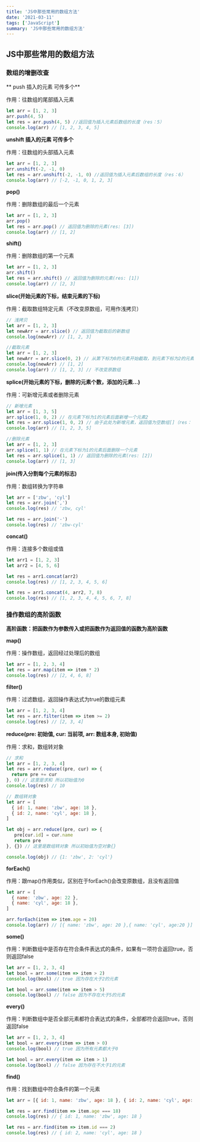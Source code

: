```yaml
---
title: 'JS中那些常用的数组方法'
date: '2021-03-11'
tags: ['JavaScript']
summary: 'JS中那些常用的数组方法'
---
```


## JS中那些常用的数组方法

### 数组的增删改查

** push 插入的元素 可传多个**

作用：往数组的尾部插入元素

```js
let arr = [1, 2, 3]
arr.push(4, 5)
let res = arr.push(4, 5) //返回值为插入元素后数组的长度（res：5）
console.log(arr) // [1, 2, 3, 4, 5]
```

**unshift 插入的元素 可传多个**

作用：往数组的头部插入元素

```js
let arr = [1, 2, 3]
arr.unshift(-2, -1, 0)
let res = arr.unshift(-2, -1, 0) //返回值为插入元素后数组的长度（res：6）
console.log(arr) // [-2, -1, 0, 1, 2, 3]
```

**pop()**

作用：删除数组的最后一个元素

```js
let arr = [1, 2, 3]
arr.pop()
let res = arr.pop() // 返回值为删除的元素(res: [3])
console.log(arr) // [1, 2]
```

**shift()**

作用：删除数组的第一个元素

```js
let arr = [1, 2, 3]
arr.shift()
let res = arr.shift() // 返回值为删除的元素(res: [1])
console.log(arr) // [2, 3]
```

**slice(开始元素的下标，结束元素的下标)**

作用：截取数组特定元素（不改变原数组，可用作浅拷贝）

```js
// 浅拷贝
let arr = [1, 2, 3]
let newArr = arr.slice() // 返回值为截取后的新数组
console.log(newArr) // [1, 2, 3]

//截取元素
let arr = [1, 2, 3]
let newArr = arr.slice(0, 2) // 从第下标为0的元素开始截取，到元素下标为2的元素（注：但不包括元素下标为2的元素）
console.log(newArr) // [1, 2]
console.log(arr) // [1, 2, 3] // 不改变原数组
```

**splice(开始元素的下标，删除的元素个数，添加的元素...)**

作用：可新增元素或者删除元素

```js
// 新增元素
let arr = [1, 3, 5]
arr.splice(1, 0, 2) // 在元素下标为1的元素后面新增一个元素2
let res = arr.splice(1, 0, 2) // 由于此处为新增元素，返回值为空数组[]（res： []）
console.log(arr) // [1, 2, 3, 5]

//删除元素
let arr = [1, 2, 3]
arr.splice(1, 1) // 在元素下标为1的元素后面删除一个元素
let res = arr.splice(1, 1) // 返回值为删除的元素(res: [2])
console.log(arr) // [1, 3]
```

**join(传入分割每个元素的标志)**

作用：数组转换为字符串

```js
let arr = ['zbw', 'cyl']
let res = arr.join(',')
console.log(res) // 'zbw, cyl'

let res = arr.join('-')
console.log(res) // 'zbw-cyl'
```

**concat()**

作用：连接多个数组或值

```js
let arr1 = [1, 2, 3]
let arr2 = [4, 5, 6]

let res = arr1.concat(arr2)
console.log(res) // [1, 2, 3, 4, 5, 6]

let res = arr1.concat(4, arr2, 7, 8)
console.log(res) // [1, 2, 3, 4, 4, 5, 6, 7, 8]
```

### 操作数组的高阶函数

**高阶函数：把函数作为参数传入或把函数作为返回值的函数为高阶函数**

**map()**

作用：操作数组，返回经过处理后的数组

```js
let arr = [1, 2, 3, 4]
let res = arr.map(item => item * 2)
console.log(res) // [2, 4, 6, 8]
```

**filter()**

作用：过滤数组，返回操作表达式为true的数组元素

```js
let arr = [1, 2, 3, 4]
let res = arr.filter(item => item >= 2)
console.log(res) // [2, 3, 4]
```

**reduce(pre: 初始值, cur: 当前项, arr: 数组本身, 初始值)**

作用：求和，数组转对象

```js
// 求和
let arr = [1, 2, 3, 4]
let res = arr.reduce((pre, cur) => {
  return pre += cur
}, 0) // 这里是求和 所以初始值为0
console.log(res) // 10

// 数组转对象
let arr = [
  { id: 1, name: 'zbw', age: 18 },
  { id: 2, name: 'cyl', age: 18 },
]

let obj = arr.reduce((pre, cur) => {
   pre[cur.id] = cur.name
   return pre
}, {}) // 这里是数组转对象 所以初始值为空对象{}

console.log(obj) // {1: 'zbw', 2: 'cyl'}
```

**forEach()**

作用：跟map()作用类似，区别在于forEach()会改变原数组，且没有返回值

```js
let arr = [
  { name: 'zbw', age: 22 },
  { name: 'cyl', age: 18 },
]

arr.forEach(item => item.age = 20)
console.log(arr) // [{ name: 'zbw', age: 20 },{ name: 'cyl', age:20 }]
```

**some()**

作用：判断数组中是否存在符合条件表达式的条件，如果有一项符合返回true，否则返回false

```js
let arr = [1, 2, 3, 4]
let bool = arr.some(item => item > 2)
console.log(bool) // true 因为存在大于2的元素

let bool = arr.some(item => item > 5)
console.log(bool) // false 因为不存在大于5的元素
```

**every()**

作用：判断数组中是否全部元素都符合表达式的条件，全部都符合返回true，否则返回false

```js
let arr = [1, 2, 3, 4]
let bool = arr.every(item => item > 0)
console.log(bool) // true 因为所有元素都大于0

let bool = arr.every(item => item > 1)
console.log(bool) // false 因为存在不大于1的元素
```

**find()**

作用：找到数组中符合条件的第一个元素

```js
let arr = [{ id: 1, name: 'zbw', age: 18 }, { id: 2, name: 'cyl', age: 18 }]

let res = arr.find(item => item.age === 18)
console.log(res) // { id: 1, name: 'zbw', age: 18 }

let res = arr.find(item => item.id === 2)
console.log(res) // { id: 2, name: 'cyl', age: 18 }
```
